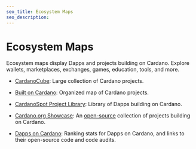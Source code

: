 ```yaml
---
seo_title: Ecosystem Maps
seo_description:
---
```


# Ecosystem Maps

Ecosystem maps display Dapps and projects building on Cardano. Explore wallets, marketplaces, exchanges, games, education, tools, and more.

- [CardanoCube](https://www.cardanocube.io/cardano-ecosystem-interactive-map): Large collection of Cardano projects.

- [Built on Cardano](https://builtoncardano.com/): Organized map of Cardano projects.

- [CardanoSpot Project Library](https://cardanospot.io/project-library/all): Library of Dapps building on Cardano.

- [Cardano.org Showcase](https://developers.cardano.org/showcase/): An [open-source](https://github.com/cardano-foundation/developer-portal/blob/staging/src/data/showcases.js) collection of projects building on Cardano.

- [Dapps on Cardano](https://dappsoncardano.com/): Ranking stats for Dapps on Cardano, and links to their open-source code and code audits.
